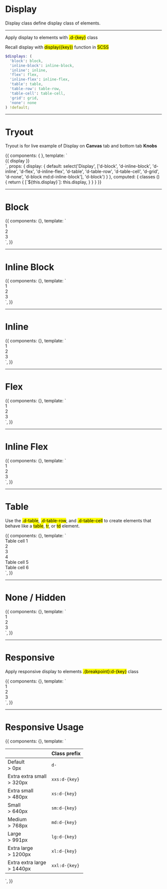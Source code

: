 
<Meta title='6. Utilities|Display' />


# Display

Display class define display class of elements.

<hr />

Apply display to elements with <mark>.d-{key}</mark> class

Recall display with <mark>display({key})</mark> function in <mark>SCSS</mark>

```scss
$displays: (
  'block': block,
  'inline-block': inline-block,
  'inline': inline,
  'flex': flex,
  'inline-flex': inline-flex,
  'table': table,
  'table-row': table-row,
  'table-cell': table-cell,
  'grid': grid,
  'none': none
) !default;
```

<hr />


# Tryout

Tryout is for live example of Display on **Canvas** tab and bottom tab **Knobs**

<Story name='Tryout'>
  {{
    components: { },
    template: `<div class="p-5 bg-primary color-white text-center" :class="classes">
      {{ display }}
    </div>`,
    props: {
      display: {
        default: select('Display', ['d-block', 'd-inline-block', 'd-inline', 'd-flex', 'd-inline-flex', 'd-table', 'd-table-row', 'd-table-cell', 'd-grid', 'd-none', 'd-block md:d-inline-block'], 'd-block')
      }
    },
    computed: {
      classes () {
        return {
          [`${this.display}`]: this.display,
        }
      }
    }
  }}
</Story>

<hr/>


# Block

<Preview>
  <Story name='Block'>
    {{
      components: {},
      template: `<div>
        <div class="d-block p-4 bg-primary text-center color-white mb-3">1</div>
        <div class="d-block p-4 bg-primary text-center color-white mb-3">2</div>
        <div class="d-block p-4 bg-primary text-center color-white mb-3">3</div>
      </div>`,
    }}
  </Story>
</Preview>

<hr/>


# Inline Block

<Preview>
  <Story name='Inline Block'>
    {{
      components: {},
      template: `<div>
        <div class="d-inline-block p-4 bg-primary text-center color-white mb-3">1</div>
        <div class="d-inline-block p-4 bg-primary text-center color-white mb-3">2</div>
        <div class="d-inline-block p-4 bg-primary text-center color-white mb-3">3</div>
      </div>`,
    }}
  </Story>
</Preview>

<hr/>


# Inline

<Preview>
  <Story name='Inline'>
    {{
      components: {},
      template: `<div>
        <div class="d-inline p-4 bg-primary text-center color-white mb-3">1</div>
        <div class="d-inline p-4 bg-primary text-center color-white mb-3">2</div>
        <div class="d-inline p-4 bg-primary text-center color-white mb-3">3</div>
      </div>`,
    }}
  </Story>
</Preview>

<hr/>


# Flex

<Preview>
  <Story name='Flex'>
    {{
      components: {},
      template: `<div>
        <div class="d-flex p-4 bg-primary text-center color-white mb-3">1</div>
        <div class="d-flex p-4 bg-primary text-center color-white mb-3">2</div>
        <div class="d-flex p-4 bg-primary text-center color-white mb-3">3</div>
      </div>`,
    }}
  </Story>
</Preview>

<hr/>


# Inline Flex

<Preview>
  <Story name='Inline Flex'>
    {{
      components: {},
      template: `<div>
        <div class="d-inline-flex p-4 bg-primary text-center color-white mb-3">1</div>
        <div class="d-inline-flex p-4 bg-primary text-center color-white mb-3">2</div>
        <div class="d-inline-flex p-4 bg-primary text-center color-white mb-3">3</div>
      </div>`,
    }}
  </Story>
</Preview>

<hr/>


# Table

Use the <mark>.d-table</mark>, <mark>.d-table-row</mark>, and <mark>.d-table-cell</mark> to create elements that behave like a <mark>table</mark>, <mark>tr</mark>, or <mark>td</mark> element.

<Preview>
  <Story name='Table'>
    {{
      components: {},
      template: `<div class="d-table">
        <div class="d-table-row">
          <div class="d-table-cell p-4 bg-primary text-center color-white mb-3">Table cell 1</div>
          <div class="d-table-cell p-4 bg-primary-dark text-center color-white mb-3">2</div>
          <div class="d-table-cell p-4 bg-primary text-center color-white mb-3">3</div>
        </div>
        <div class="d-table-row">
          <div class="d-table-cell p-4 bg-primary-dark text-center color-white mb-3">4</div>
          <div class="d-table-cell p-4 bg-primary text-center color-white mb-3">Table cell 5</div>
          <div class="d-table-cell p-4 bg-primary-dark text-center color-white mb-3">Table cell 6</div>
        </div>
      </div>`,
    }}
  </Story>
</Preview>

<hr/>


# None / Hidden

<Preview>
  <Story name='None / Hidden'>
    {{
      components: {},
      template: `<div>
        <div class="d-inline-block p-4 bg-primary text-center color-white mb-3">1</div>
        <div class="d-inline-block p-4 bg-primary text-center color-white mb-3">2</div>
        <div class="d-none p-4 bg-primary text-center color-white mb-3">3</div>
      </div>`,
    }}
  </Story>
</Preview>

<hr/>


# Responsive

Apply responsive display to elements <mark>.{breakpoint}:d-{key}</mark> class

<Preview>
  <Story name='Responsive'>
    {{
      components: {},
      template: `<div>
        <div class="d-block md:d-inline-block lg:d-inline-flex p-4 bg-primary text-center color-white mb-3">1</div>
        <div class="d-block md:d-inline-block lg:d-inline-flex p-4 bg-primary text-center color-white mb-3">2</div>
        <div class="d-block md:d-inline-block lg:d-inline-flex p-4 bg-primary text-center color-white mb-3">3</div>
      </div>`,
    }}
  </Story>
</Preview>

<hr/>


# Responsive Usage 

<Story name='Responsive Usage'>
  {{
    components: {},
    template: `<table class="table table--fixed table--compact table--definition table--border-bottom">
      <thead>
        <th></th>
        <th>
          Class prefix
        </th>
      </thead>
      <tbody>
        <tr>
          <td>
            <span class="fs-epsilon color-secondary">Default</span><br />
            &gt; 0px
          </td>
          <td><code>d-</code></td>
        </tr>
        <tr>
          <td>
            <span class="fs-epsilon color-secondary">Extra extra small</span><br />
            &gt; 320px
          </td>
          <td><code>xxs:d-{key}</code></td>
        </tr>
        <tr>
          <td>
            <span class="fs-epsilon color-secondary">Extra small</span><br />
            &gt; 480px
          </td>
          <td><code>xs:d-{key}</code></td>
        </tr>
        <tr>
          <td>
            <span class="fs-epsilon color-secondary">Small</span><br />
            &gt; 640px
          </td>
          <td><code>sm:d-{key}</code></td>
        </tr>
        <tr>
          <td>
            <span class="fs-epsilon color-secondary">Medium</span><br />
            &gt; 768px
          </td>
          <td><code>md:d-{key}</code></td>
        </tr>
        <tr>
          <td>
            <span class="fs-epsilon color-secondary">Large</span><br />
            &gt; 991px
          </td>
          <td><code>lg:d-{key}</code></td>
        </tr>
        <tr>
          <td>
            <span class="fs-epsilon color-secondary">Extra large</span><br />
            &gt; 1200px
          </td>
          <td><code>xl:d-{key}</code></td>
        </tr>
        <tr>
          <td>
            <span class="fs-epsilon color-secondary">Extra extra large</span><br />
            &gt; 1440px
          </td>
          <td><code>xxl:d-{key}</code></td>
        </tr>
      </tbody>
    </table>`,
  }}
</Story>
